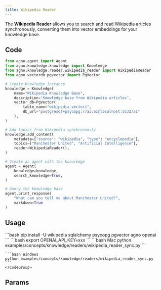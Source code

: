 ```yaml
---
title: Wikipedia Reader
---
```


The **Wikipedia Reader** allows you to search and read Wikipedia articles synchronously, converting them into vector embeddings for your knowledge base.

## Code

```python examples/concepts/knowledge/readers/wikipedia_reader_sync.py
from agno.agent import Agent
from agno.knowledge.knowledge import Knowledge
from agno.knowledge.reader.wikipedia_reader import WikipediaReader
from agno.vectordb.pgvector import PgVector

# Create Knowledge Instance
knowledge = Knowledge(
    name="Wikipedia Knowledge Base",
    description="Knowledge base from Wikipedia articles",
    vector_db=PgVector(
        table_name="wikipedia_vectors", 
        db_url="postgresql+psycopg://ai:ai@localhost:5532/ai"
    ),
)

# Add topics from Wikipedia synchronously
knowledge.add_content(
    metadata={"source": "wikipedia", "type": "encyclopedia"},
    topics=["Manchester United", "Artificial Intelligence"],
    reader=WikipediaReader(),
)

# Create an agent with the knowledge
agent = Agent(
    knowledge=knowledge,
    search_knowledge=True,
)

# Query the knowledge base
agent.print_response(
    "What can you tell me about Manchester United?",
    markdown=True
)
```

## Usage

<Steps>
  <Snippet file="create-venv-step.mdx" />

  <Step title="Install libraries">
    ```bash
    pip install -U wikipedia sqlalchemy psycopg pgvector agno openai
    ```
  </Step>

  <Step title="Set environment variables">
    ```bash
    export OPENAI_API_KEY=xxx
    ```
  </Step>

  <Snippet file="run-pgvector-step.mdx" />

  <Step title="Run Agent">
    <CodeGroup>
    ```bash Mac
    python examples/concepts/knowledge/readers/wikipedia_reader_sync.py
    ```

    ```bash Windows
    python examples/concepts/knowledge/readers/wikipedia_reader_sync.py
    ```
    </CodeGroup>
  </Step>
</Steps>

## Params

<Snippet file="wikipedia-reader-reference.mdx" />
